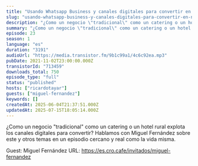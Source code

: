 ```yaml
---
title: "Usando Whatsapp Business y canales digitales para convertir en negocios de catering y alojamiento rural, con Miguel Fernández"
slug: "usando-whatsapp-business-y-canales-digitales-para-convertir-en-negocios-de-catering-y-hotel-rural-con-miguel-fernandez"
description: "¿Como un negocio \"tradicional\" como un catering o un hotel rural explota los canales digitales para convertir? Hablamos con Miguel Fernández sobre este y otros temas en un episodio cercano y real como la vida misma.\n\nGuest: Miguel Fernández\nURL: https://es.cro.cafe/invitados/miguel-fernandez"
summary: "¿Como un negocio \"tradicional\" como un catering o un hotel rural explota los canales digitales para convertir? Hablamos con Miguel Fernández sobre este y otros temas en un episodio cercano y real como la vida misma."
episode: 23
season: 1
language: "es"
duration: "3191"
audioUrl: "https://media.transistor.fm/9b1c99a1/4c6c92ea.mp3"
pubDate: 2021-11-02T23:00:00.000Z
transistorId: "713459"
downloads_total: 750
episode_type: "full"
status: "published"
hosts: ["ricardotayar"]
guests: ["miguel-fernandez"]
keywords: []
createdAt: 2025-06-04T21:37:51.000Z
updatedAt: 2025-07-15T18:05:14.000Z
---
```


¿Como un negocio "tradicional" como un catering o un hotel rural explota los canales digitales para convertir? Hablamos con Miguel Fernández sobre este y otros temas en un episodio cercano y real como la vida misma.

Guest: Miguel Fernández
URL: https://es.cro.cafe/invitados/miguel-fernandez
